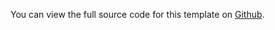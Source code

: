You can view the full source code for this template on [Github](https://github.com/steelthreads/agds-next/blob/main/example-site/pages/content.tsx).
